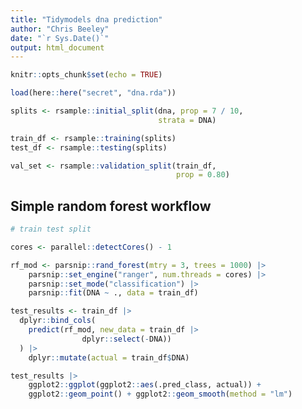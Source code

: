 ```yaml
---
title: "Tidymodels dna prediction"
author: "Chris Beeley"
date: "`r Sys.Date()`"
output: html_document
---
```


```r

knitr::opts_chunk$set(echo = TRUE)

load(here::here("secret", "dna.rda"))

splits <- rsample::initial_split(dna, prop = 7 / 10, 
                                 strata = DNA)

train_df <- rsample::training(splits)
test_df <- rsample::testing(splits)

val_set <- rsample::validation_split(train_df, 
                                     prop = 0.80)

```

## Simple random forest workflow

```r

# train test split

cores <- parallel::detectCores() - 1

rf_mod <- parsnip::rand_forest(mtry = 3, trees = 1000) |> 
    parsnip::set_engine("ranger", num.threads = cores) |> 
    parsnip::set_mode("classification") |> 
    parsnip::fit(DNA ~ ., data = train_df)

test_results <- train_df |>
  dplyr::bind_cols(
    predict(rf_mod, new_data = train_df |>
                dplyr::select(-DNA))
  ) |> 
    dplyr::mutate(actual = train_df$DNA)

test_results |> 
    ggplot2::ggplot(ggplot2::aes(.pred_class, actual)) + 
    ggplot2::geom_point() + ggplot2::geom_smooth(method = "lm")

```

